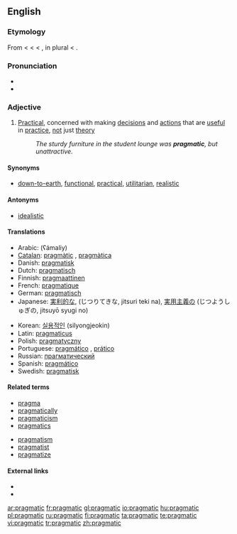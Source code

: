 {{was wotd|2006|July|24}}
==English==

===Etymology===
From {{etyl|fr}} {{term|pragmatique}} < {{LL.}} {{term|pragmaticus||relating to civil affair; in Latin, as a noun, a person versed in the law who furnished arguments and points to advocates and orators, a kind of attorney}} < {{etyl|grc}} {{term|πραγματικός|sc=polytonic|tr=pragmatikós||active, versed in affairs}} < {{term|πράγμα|sc=polytonic|tr=prágma||a thing done, a fact}}, in plural {{term|πράγματα|sc=polytonic|tr=prágmata||affairs, state affairs, public business, etc.}} < {{term|πράσσειν|sc=polytonic|tr=prassein||to do}}.

===Pronunciation===
* {{IPA|/prægˈmætɪk/}}
* {{audio|en-us-pragmatic.ogg|Audio (US)}}

===Adjective===
{{en-adj}}

# [[practical|Practical]], concerned with making [[decision]]s and [[action]]s that are [[useful]] in [[practice]], [[not]] just [[theory]]
#: ''The sturdy furniture in the student lounge was '''pragmatic''', but unattractive.''

====Synonyms====
* {{sense|practical}} [[down-to-earth]], [[functional]], [[practical]], [[utilitarian]], [[realistic]]

====Antonyms====
* [[idealistic]]

====Translations====
{{trans-top|practical}}
* Arabic: {{Arab|[[عملي]]}} (ʕámaliy)
* [[Catalan]]: [[pragmàtic]] {{m}}, [[pragmàtica]] {{f}}
* Danish: [[pragmatisk]]
* Dutch: [[pragmatisch]]
* Finnish: [[pragmaattinen]]
* French: [[pragmatique]]
* German: [[pragmatisch]]
* Japanese: [[実利的な]], (じつりてきな, jitsuri teki na), [[実用主義の]] (じつようしゅぎの, jitsuyō syugi no)
{{trans-mid}}
* Korean: [[실용적인]] (silyongjeokin)
* Latin: [[pragmaticus]] {{m}}
* Polish: [[pragmatyczny]]
* Portuguese: [[pragmático]] {{m}}, [[prático]] {{m}}
* Russian: [[прагматический]]
* Spanish: [[pragmático]]
* Swedish: [[pragmatisk]]
{{trans-bottom}}

====Related terms====
{{top2}}
* [[pragma]]
* [[pragmatically]]
* [[pragmaticism]]
* [[pragmatics]]
{{mid2}}
* [[pragmatism]]
* [[pragmatist]]
* [[pragmatize]]
{{bottom}}

====External links====
* {{R:Webster 1913}}
* {{R:Century 1911}}

[[ar:pragmatic]]
[[fr:pragmatic]]
[[gl:pragmatic]]
[[io:pragmatic]]
[[hu:pragmatic]]
[[pl:pragmatic]]
[[ru:pragmatic]]
[[fi:pragmatic]]
[[ta:pragmatic]]
[[te:pragmatic]]
[[vi:pragmatic]]
[[tr:pragmatic]]
[[zh:pragmatic]]